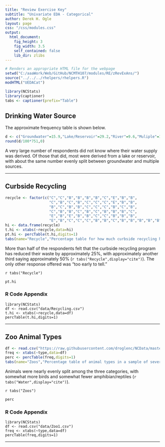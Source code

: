 ```yaml
---
title: "Review Exercise Key"
subtitle: "Univariate EDA - Categorical"
author: Derek H. Ogle
layout: page
css: "/css/modules.css"
output:
  html_document:
    fig_height: 3
    fig_width: 3.5
    self_contained: false
    lib_dir: zlibs
---
```


```r
# Renders an appropriate HTML file for the webpage
setwd("C:/aaaWork/Web/GitHub/NCMTH107/modules/RE/zRevExAns/")
source("../../../rhelpers/rhelpers.R")
modHTML("UEDACat")
```
```r
library(NCStats)
library(captioner)
tabs <- captioner(prefix="Table")

```

## Drinking Water Source

The approximate frequency table is shown below.
```r
d <- c("Groundwater"=15.9,"Lake/Reservoir"=29.2,"River"=9.6,"Muliple"=15.7,"Don't Know"=29.4,"Refused to Answer"=0.2)  
round(d/100*751,0)
```

A very large number of respondents did not know where their water supply was derived.  Of those that did, most were derived from a lake or reservoir, with about the same number evenly split between groundwater and multiple sources.

----

## Curbside Recycling

```r
recycle <- factor(c("C","C","B","B","B","B","C","E","B","B",
                    "C","B","C","B","C","C","C","E","B","B",
                    "B","C","B","B","C","C","C","B","C","B",
                    "C","B","B","C","B","C","B","B","B","C",
                    "E","B","E","B","B","C","C","B","B","B",
                    "E","B","C","C","C","B","B","C","B","B","B","B","B"))
hi <- data.frame(recycle)
t.hi <- xtabs(~recycle,data=hi)
pt.hi <- percTable(t.hi,digits=1)
tabs(name="Recycle","Percentage table for how much curbside recycling has reduced overall refuse. Note that B=25%, C=50%, and E='too early to tell'.")
```

More than half of the respondents felt that the curbside recycling program has reduced their waste by approximately 25%, with approximately another third saying approximately 50% (`r tabs("Recycle",display="cite")`). The only other response offered was "too early to tell."

`r tabs("Recycle")`
```r
pt.hi
```

### R Code Appendix
```
library(NCStats)
df <- read.csv("data/Recycling.csv")
t.hi <- xtabs(~recycle,data=df)
percTable(t.hi,digits=1)
```

----

## Zoo Animal Types
```r
df <- read.csv("https://raw.githubusercontent.com/droglenc/NCData/master/Zoo1.csv")
freq <- xtabs(~type,data=df)
perc <- percTable(freq,digits=1)
tabs(name="Zoos","Percentage table of animal types in a sample of several national zoos.")
```

Animals were nearly evenly split among the three categories, with somewhat more birds and somewhat fewer amphibian/reptiles (`r tabs("Water",display="cite")`).

`r tabs("Zoos")`
```r
perc
```

### R Code Appendix
```
library(NCStats)
df <- read.csv("data/Zoo1.csv")
freq <- xtabs(~type,data=df)
percTable(freq,digits=1)
```

----
